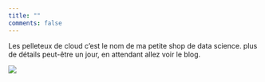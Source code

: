 ```yaml
---
title: ""
comments: false  
---
```


Les pelleteux de cloud c'est le nom de ma petite shop de data science.  plus de détails peut-être un jour, en attendant allez voir le blog. 

![](images/pelleteux.png)